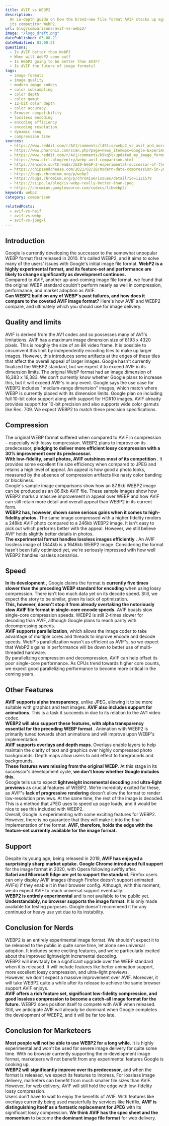 ```yaml
---
title: AVIF vs WEBP2
description:
  An in-depth guide on how the brand-new file format AVIF stacks up against
  its competitor WebP2.
url: blog/comparisons/avif-vs-webp2/
image: "/logo_draft.png"
datePublished: 03.08.21
dateModified: 03.08.21
questions:
  - Is AVIF better than WebP2
  - When will WebP2 come out?
  - Is WebP2 going to be better than AVIF?
  - Is AVIF the future of image formats?
tags:
  - image formats
  - image quality
  - modern image codecs
  - color subsampling
  - color depth
  - color gamut
  - 12-bit color depth
  - color accuracy
  - Browser compatibility
  - lossless encoding
  - encoding efficiency
  - encoding resolution
  - dynamic rang
  - compression time
sources:
  - https://www.reddit.com/r/AV1/comments/l491is/webp2_vs_avif_and_more_image_comparison/
  - https://www.phoronix.com/scan.php?page=news_item&px=Google-Experimental-WebP2
  - https://www.reddit.com/r/AV1/comments/k9kq5t/updated_my_image_formats_comparison_including/
  - https://www.ctrl.blog/entry/webp-avif-comparison.html
  - https://encode.su/threads/3520-WebP-2-experimental-successor-of-the-WebP-image-format
  - https://chipsandcheese.com/2021/02/28/modern-data-compression-in-2021-part-2-the-battle-to-dethrone-jpeg-with-jpeg-xl-avif-and-webp/
  - https://bugs.chromium.org/p/webp2
  - https://bugs.chromium.org/p/chromium/issues/detail?id=1121579
  - https://siipo.la/blog/is-webp-really-better-than-jpeg
  - https://chromium.googlesource.com/codecs/libwebp2/
keyword: webp2
category: comparison

relatedPosts:
  - avif-vs-heif
  - avif-vs-webp
  - avif-vs-jpegxl
---
```


## Introduction

Google is currently developing the successor to the somewhat unpopular WEBP format first released in 2010\. It's called WEBP2, and it aims to solve many of the users' issues with Google's initial image file format. **WebP2 is a highly experimental format, and its feature-set and performance are likely to change significantly as development continues.**  
Compared to AVIF, another up-and-coming image file format, we found that the original WEBP standard couldn't perform nearly as well in compression, performance, and market adoption as AVIF.  
**Can WEBP2 build on any of WEBP's past failures, and how does it compare to the coveted AVIF image format?** Here's how AVIF and WEBP2 compare, and ultimately which you should use for image delivery.

## Quality and limits

AVIF is derived from the AV1 codec and so possesses many of AV1's limitations. AVIF has a maximum image dimension size of 8193 x 4320 pixels. This is roughly the size of an 8K video frame. It is possible to circumvent this limit by independently encoding tiles to make up larger images. However, this introduces some artifacts at the edges of these tiles that affect the overall appeal of larger images. Google hasn't currently finalized the WEBP2 standard, but we expect it to exceed AVIF in its dimension limits. The original WebP format had an image dimension of 16,383 x 16,383\. We don't currently know whether Google plans to increase this, but it will exceed AVIF's in any event. Google says the use case for WEBP2 includes "medium-range dimension" images, which match where WEBP is currently placed with its dimension limits. Google plan on including full 10-bit color support along with support for HDR10 images. AVIF already provides support for 10-bit precision and also supports wide color gamuts like Rec. 709\. We expect WEBP2 to match these precision specifications.

## Compression

The original WEBP format suffered when compared to AVIF in compression – especially with lossy compression. WEBP2 plans to improve on its predecessor, **pledging to deliver more efficient lossy compression with a 30% improvement over its predecessor.**  
**With low-fidelity, small photos, AVIF outshines most of its competition** . It provides some excellent file size efficiency when compared to JPEG and retains a high level of appeal. An appeal is how good a photo looks, measured by the absence of compression artifacts like nasty color banding or blockiness.  
Google's sample image comparisons show how an 87.8kb WEBP2 image can be produced as an 86.6kb AVIF file. These sample images show how WEBP2 marks a massive improvement in appeal over WEBP and how AVIF can still retain more detail and overall appeal than WEBP2 in its current form.  
**WEBP2 has, however, shown some serious gains when it comes to high-fidelity photos.** The same image compressed with a higher fidelity renders a 248kb AVIF photo compared to a 246kb WEBP2 image. It isn't easy to pick out which performs better with the appeal. However, we still believe AVIF holds slightly better details in photos.  
**The experimental format handles lossless images efficiently** . An AVIF lossless image of 1844kb is a 1646kb WEBP2 image. Considering the format hasn't been fully optimized yet, we're seriously impressed with how well WEBP2 handles lossless scenarios.

## Speed

**In its development** , Google claims the format is **currently five times slower than the preceding WEBP standard for encoding** when using lossy compression. There isn't too much data yet on its decode speed. Still, we expect the story to be similar, given its lack of optimization.  
**This, however, doesn't stop it from already overtaking the notoriously slow AVIF file format in single-core encode speeds.** AVIF boasts slow single-core compression speeds. WEBP2 is still 2-times slower for decoding than AVIF, although Google plans to reach parity with decompressing speeds.  
**AVIF supports parallelization**, which allows the image coder to take advantage of multiple cores and threads to improve encode and decode speeds. WebP's parallelization wasn't as efficient as AVIF's, so we expect that WebP2's gains in performance will be down to better use of multi-threaded hardware.  
By parallelizing compression and decompression, AVIF can help offset its poor single-core performance. As CPUs trend towards higher core counts, we expect good parallelizing performance to become more critical in the coming years.

## Other Features

**AVIF supports alpha transparency**, unlike JPEG, allowing it to be more suitable with graphics and text images. **AVIF also includes support for animations**. This is a task it succeeds in due to its relation to the AV1 video codec.  
**WEBP2 will also support these features, with alpha transparency essential for the preceding WEBP format** . Animation with WEBP2 is primarily tuned towards short animations and will improve upon WEBP's implementation.  
**AVIF supports overlays and depth maps**. Overlays enable layers to help maintain the clarity of text and graphics over highly compressed photo backgrounds. Depth maps allow users to add effect to foregrounds and backgrounds.  
**These features were missing from the original WEBP**. At this stage in its successor's development cycle, **we don't know whether Google includes this.**  
Google tells us to expect **lightweight incremental decoding** and **ultra-light previews** as crucial features of WEBP2\. We're incredibly excited for these, as AVIF's **lack of progressive rendering** doesn't allow the format to render low-resolution previews. At the same time, the rest of the image is decoded. This is a method that JPEG uses to speed up page loads, and it would be nice to see this included with WEBP2.  
Overall, Google is experimenting with some exciting features for WEBP2. However, there is no guarantee that they will make it into the final implementation of the format. **AVIF, therefore, holds the edge with the feature-set currently available for the image format.**

## Support

Despite its young age, being released in 2019, **AVIF has enjoyed a surprisingly sharp market uptake.** **Google Chrome introduced full support** for the image format in 2020, with Opera following swiftly after.  
**Safari and Microsoft Edge are yet to support the standard**. Firefox users can only display AVIF images (though Firefox doesn't support animated AVIFs) if they enable it in their browser config. Although, with this moment, we do expect AVIF to reach universal support eventually.  
**WEBP2 is entirely experimental** and is not available to the public yet. **Understandably, no browser supports the image format.** It is only made available for testing purposes. Google doesn't recommend it for any continued or heavy use yet due to its instability.

## Conclusion for Nerds

WEBP2 is an entirely experimental image format. We shouldn't expect it to be released to the public in quite some time, let alone see universal adoption. It includes some exciting features, and we're particularly excited about the improved lightweight incremental decoding.  
WEBP2 will inevitably be a significant upgrade over the WEBP standard when it is released. It will include features like better animation support, more excellent lossy compression, and ultra-light previews.  
However, we don't expect a massive improvement over AVIF. Moreover, it will take WEBP2 quite a while after its release to achieve the same browser support AVIF enjoys.  
**AVIF offers a rich feature set, significant low-fidelity compression, and good lossless compression to become a catch-all image format for the future.** WEBP2 does position itself to compete with AVIF when released. Still, we anticipate AVIF will already be dominant when Google completes the development of WEBP2, and it will be far too late.

## Conclusion for Marketeers

**Most people will not be able to use WEBP2 for a long while.** It is highly experimental and won't be used for severe image delivery for quite some time. With no browser currently supporting the in-development image format, marketeers will not benefit from any experimental features Google is cooking up.  
**WEBP2 will significantly improve over its predecessor**, and when the format is released, we expect its features to impress. For lossless image delivery, marketers can benefit from much smaller file sizes than AVIF. However, for web delivery, AVIF will still hold the edge with low-fidelity lossy compression.  
Users don't have to wait to enjoy the benefits of AVIF. With features like overlays currently being used masterfully by services like Netflix, **AVIF is distinguishing itself as a fantastic replacement for JPEG** with its significant lossy compression. **We think AVIF has the spec sheet and the momentum** to become **the dominant image file format** for web delivery.
